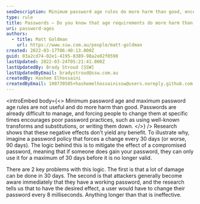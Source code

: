 ```yaml
---
seoDescription: Minimum password age rules do more harm than good, encouraging poor practices and failing to provide meaningful security benefits.
type: rule
title: Passwords – Do you know that age requirements do more harm than good?
uri: password-ages
authors:
  - title: Matt Goldman
    url: https://www.ssw.com.au/people/matt-goldman
created: 2022-03-17T06:40:13.000Z
guid: 03a2cd74-02e1-4195-8389-98a2e82f0590
lastUpdated: 2022-03-24T05:21:41.000Z
lastUpdatedBy: Brady Stroud [SSW]
lastUpdatedByEmail: bradystroud@ssw.com.au
createdBy: Hashem Elhossaini
createdByEmail: 100739505+hashemelhossainissw@users.noreply.github.com
---
```


<introEmbed
  body={<>
Minimum password age and maximum password age rules are not useful and do more harm than good. Passwords are already difficult to manage, and forcing people to change them at specific times encourages poor password practices, such as using well-known transforms and substitutions, or writing them down.
  </>}
/>
Research shows that these negative effects don’t yield any benefit. To illustrate why, imagine a password policy that forces a change every 30 days (or worse, 90 days). The logic behind this is to mitigate the effect of a compromised password, meaning that if someone does gain your password, they can only use it for a maximum of 30 days before it is no longer valid.

There are 2 key problems with this logic. The first is that a lot of damage can be done in 30 days. The second is that attackers generally become aware immediately that they have a working password, and the research tells us that to have the desired effect, a user would have to change their password every 8 milliseconds. Anything longer than that is ineffective.
